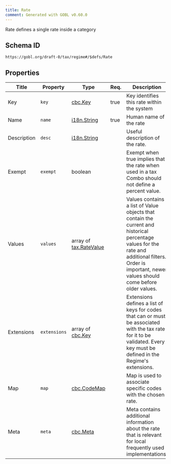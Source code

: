 ```yaml
---
title: Rate
comment: Generated with GOBL v0.60.0
---
```


Rate defines a single rate inside a category

## Schema ID

`https://gobl.org/draft-0/tax/regime#/$defs/Rate`

## Properties

| Title       | Property     | Type                                              | Req. | Description                                                                                                                                                                                              |
|-------------|--------------|---------------------------------------------------|------|----------------------------------------------------------------------------------------------------------------------------------------------------------------------------------------------------------|
| Key         | `key`        | [cbc.Key](/draft-0/cbc/key)                       | true | Key identifies this rate within the system                                                                                                                                                               |
| Name        | `name`       | [i18n.String](/draft-0/i18n/string)               | true | Human name of the rate                                                                                                                                                                                   |
| Description | `desc`       | [i18n.String](/draft-0/i18n/string)               |      | Useful description of the rate.                                                                                                                                                                          |
| Exempt      | `exempt`     | boolean                                           |      | Exempt when true implies that the rate when used in a tax Combo should not define a percent value.                                                                                                       |
| Values      | `values`     | array of [tax.RateValue](/draft-0/tax/rate_value) |      | Values contains a list of Value objects that contain the current and historical percentage values for the rate and additional filters. Order is important, newer values should come before older values. |
| Extensions  | `extensions` | array of [cbc.Key](/draft-0/cbc/key)              |      | Extensions defines a list of keys for codes that can or must be associated with the tax rate for it to be validated. Every key must be defined in the Regime's extensions.                               |
| Map         | `map`        | [cbc.CodeMap](/draft-0/cbc/code_map)              |      | Map is used to associate specific codes with the chosen rate.                                                                                                                                            |
| Meta        | `meta`       | [cbc.Meta](/draft-0/cbc/meta)                     |      | Meta contains additional information about the rate that is relevant for local frequently used implementations.                                                                                          |

